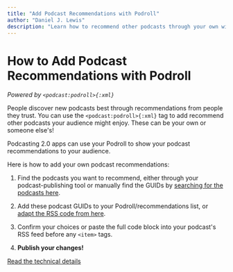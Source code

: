 ```yaml
---
title: "Add Podcast Recommendations with Podroll"
author: "Daniel J. Lewis"
description: "Learn how to recommend other podcasts through your own with the Podcasting 2.0 Podroll tag."
---
```


# How to Add Podcast Recommendations with Podroll

_Powered by `<podcast:podroll>{:xml}`_

People discover new podcasts best through recommendations from people they trust. You can use the `<podcast:podroll>{:xml}` tag to add recommend other podcasts your audience might enjoy. These can be your own or someone else's!

Podcasting 2.0 apps can use your Podroll to show your podcast recommendations to your audience.

Here is how to add your own podcast recommendations:

1. Find the podcasts you want to recommend, either through your podcast-publishing tool or manually find the GUIDs by [searching for the podcasts here](https://podnews.net).

2. Add these podcast GUIDs to your Podroll/recommendations list, or [adapt the RSS code from here](/podcast-namespace/tags/podroll).

3. Confirm your choices or paste the full code block into your podcast's RSS feed before any `<item>` tags.

4. **Publish your changes!**

[Read the technical details](/podcast-namespace/tags/podroll)
